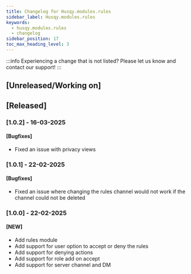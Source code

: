 ```yaml
---
title: Changelog for Husqy.modules.rules
sidebar_label: Husqy.modules.rules
keywords:
  - husqy.modules.rules
  - changelog
sidebar_position: 17
toc_max_heading_level: 3
---
```


:::info
Experiencing a change that is not listed? Please let us know and contact our support!
:::

## [Unreleased/Working on]

## [Released]

### [1.0.2] - 16-03-2025

#### [Bugfixes]

- Fixed an issue with privacy views

### [1.0.1] - 22-02-2025

#### [Bugfixes]

- Fixed an issue where changing the rules channel would not work if the channel could not be deleted

### [1.0.0] - 22-02-2025

#### [NEW]

- Add rules module
- Add support for user option to accept or deny the rules
- Add support for denying actions
- Add support for role add on accept
- Add support for server channel and DM